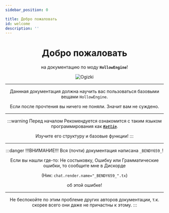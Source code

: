 ```yaml
---
sidebar_position: 0

title: Добро пожаловать
id: welcome
description: ''
---
```


<div align="center">

# Добро пожаловать
на документацию по моду __`HollowEngine`__!

![Ogizki](@site/static/img/doc/oguzki.png)

---

Даннная документация должна научить вас пользоваться базовыми вещами `HollowEngine`.

Если после прочтения вы ничего не поняли. Значит вам не суждено.

---

:::warning Перед началом
Рекомендуется ознакомится с таким языком программирования как [***`Kotlin`***](https://kotlinlang.org/).

Изучите его структуру и базовые функции!
:::

---

:::danger !!!ВНИМАНИЕ!!!
Вся (почти) документация написана `_BENDY659_`!

Если вы нашли где-то: Не состыковку, Ошибку или Грамматические ошибки, то сообщите мне в Дискорде

(Ник: `chat.render.name="_BENDY659_".tx`)

об этой ошибке!

---

Не беспокойте по этим проблеме других авторов документации, т.к. скорее всего они даже не причастны к этому.
:::

</div>